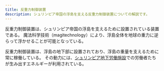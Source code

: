 ```yaml
---
title: 反重力制御装置
description: シュリンピア帝国の浮島を支える反重力制御装置についての解説です。
---
```


反重力制御装置は、シュリンピア帝国の浮島を支えるために設置されている装置である。
魔法科学技術（magitechnology）により、浮島全体を地球の重力に逆らって浮かせることが可能となっている。

反重力制御装置は、浮島の地下部に設置されており、浮島の重量を支えるために常に稼働している。
その動力には、[シュリンピア地下労働施設](undercamp)での労働者たちが生み出すエネルギーが利用されている。
